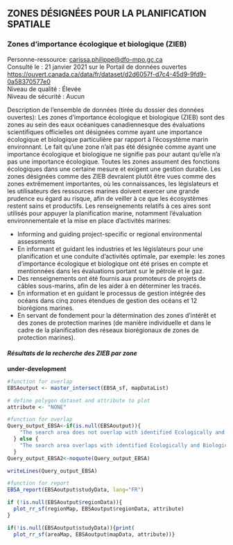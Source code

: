 ## **ZONES DÉSIGNÉES POUR LA PLANIFICATION SPATIALE**  

### **Zones d’importance écologique et biologique (ZIEB)**  
Personne-ressource: <carissa.philippe@dfo-mpo.gc.ca>  
Consulté le : 21 janvier 2021 sur le Portail de données ouvertes 
<https://ouvert.canada.ca/data/fr/dataset/d2d6057f-d7c4-45d9-9fd9-0a58370577e0>  
Niveau de qualité : Élevée  
Niveau de sécurité : Aucun  

Description de l’ensemble de données (tirée du dossier des données ouvertes): Les zones d'importance écologique et biologique (ZIEB) sont des zones au sein des eaux océaniques canadiennesque des évaluations scientifiques officielles ont désignées comme ayant une importance écologique et biologique particulière par rapport à l'écosystème marin environnant. Le fait qu'une zone n'ait pas été désignée comme ayant une importance écologique et biologique ne signifie pas pour autant qu'elle n'a pas une importance écologique. Toutes les zones assument des fonctions écologiques dans une certaine mesure et exigent une gestion durable. Les zones désignées comme des ZIEB devraient plutôt être vues comme des zones extrêmement importantes, où les connaissances, les législateurs et les utilisateurs des ressources marines doivent exercer une grande prudence eu égard au risque, afin de veiller à ce que les écosystèmes restent sains et productifs. Les renseignements relatifs à ces aires sont utilisés pour appuyer la planification marine, notamment l'évaluation environnementale et la mise en place d'activités marines:

- Informing and guiding project-specific or regional environmental assessments
- En informant et guidant les industries et les législateurs pour une planification et une conduite d'activités optimale, par exemple: les zones d'importance écologique et biologique ont été prises en compte et mentionnées dans les évaluations portant sur le pétrole et le gaz.
- Des renseignements ont été fournis aux promoteurs de projets de câbles sous-marins, afin de les aider à en déterminer les tracés.
- En information et en guidant le processus de gestion intégrée des océans dans cinq zones étendues de gestion des océans et 12 biorégions marines.
- En servant de fondement pour la détermination des zones d'intérêt et des zones de protection marines (de manière individuelle et dans le cadre de la planification des réseaux biorégionaux de zones de protection marines).

#### ***Résultats de la recherche des ZIEB par zone***  

**under-development**

```r
#function for overlap
EBSAoutput <- master_intersect(EBSA_sf, mapDataList)

# define polygon dataset and attribute to plot
attribute <- "NONE"
```

```r
#function for overlap
Query_output_EBSA<-if(is.null(EBSAoutput)){
    "The search area does not overlap with identified Ecologically and Biologically Significant Areas (EBSA)."
  } else {
    "The search area overlaps with identified Ecologically and Biologically Significant Areas (EBSA)."
  }
Query_output_EBSA2<-noquote(Query_output_EBSA)

writeLines(Query_output_EBSA)

```

```r
#function for report
EBSA_report(EBSAoutput$studyData, lang="FR")
```


```r
if (!is.null(EBSAoutput$regionData)){
  plot_rr_sf(regionMap, EBSAoutput$regionData, attribute)
}
```

```r
if(!is.null(EBSAoutput$studyData)){print(
  plot_rr_sf(areaMap, EBSAoutput$mapData, attribute))}
```
